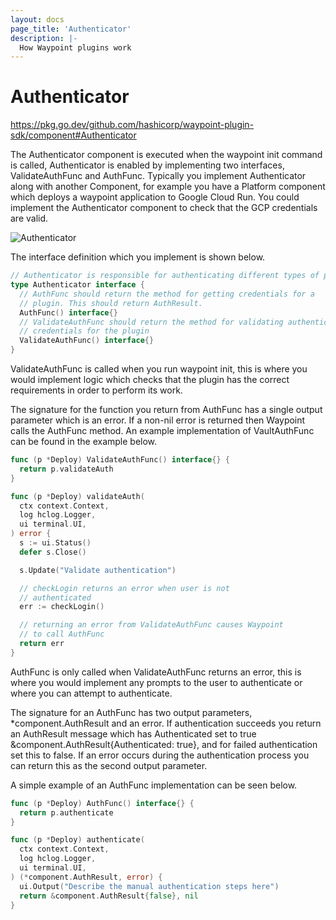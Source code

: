```yaml
---
layout: docs
page_title: 'Authenticator'
description: |-
  How Waypoint plugins work
---
```


# Authenticator

https://pkg.go.dev/github.com/hashicorp/waypoint-plugin-sdk/component#Authenticator

The Authenticator component is executed when the waypoint init command is called, Authenticator is enabled
by implementing two interfaces, ValidateAuthFunc and AuthFunc. Typically you implement Authenticator along
with another Component, for example you have a Platform component which deploys a waypoint application to
Google Cloud Run. You could implement the Authenticator component to check that the GCP credentials are valid.

![Authenticator](/img/extending-waypoint/authenticator.png)

The interface definition which you implement is shown below.

```go
// Authenticator is responsible for authenticating different types of plugins.
type Authenticator interface {
  // AuthFunc should return the method for getting credentials for a
  // plugin. This should return AuthResult.
  AuthFunc() interface{}
  // ValidateAuthFunc should return the method for validating authentication
  // credentials for the plugin
  ValidateAuthFunc() interface{}
}
```

ValidateAuthFunc is called when you run waypoint init, this is where you would implement logic which checks that
the plugin has the correct requirements in order to perform its work.

The signature for the function you return from AuthFunc has a single output parameter which is an error. If a non-nil
error is returned then Waypoint calls the AuthFunc method. An example implementation of VaultAuthFunc can be found
in the example below.

```go
func (p *Deploy) ValidateAuthFunc() interface{} {
  return p.validateAuth
}

func (p *Deploy) validateAuth(
  ctx context.Context,
  log hclog.Logger,
  ui terminal.UI,
) error {
  s := ui.Status()
  defer s.Close()

  s.Update("Validate authentication")

  // checkLogin returns an error when user is not
  // authenticated
  err := checkLogin()

  // returning an error from ValidateAuthFunc causes Waypoint
  // to call AuthFunc
  return err
}
```

AuthFunc is only called when ValidateAuthFunc returns an error, this is where you would implement any prompts to the
user to authenticate or where you can attempt to authenticate.

The signature for an AuthFunc has two output parameters, \*component.AuthResult and an error. If authentication succeeds
you return an AuthResult message which has Authenticated set to true &component.AuthResult{Authenticated: true}, and for
failed authentication set this to false. If an error occurs during the authentication process you can return this as the
second output parameter.

A simple example of an AuthFunc implementation can be seen below.

```go
func (p *Deploy) AuthFunc() interface{} {
  return p.authenticate
}

func (p *Deploy) authenticate(
  ctx context.Context,
  log hclog.Logger,
  ui terminal.UI,
) (*component.AuthResult, error) {
  ui.Output("Describe the manual authentication steps here")
  return &component.AuthResult{false}, nil
}
```

